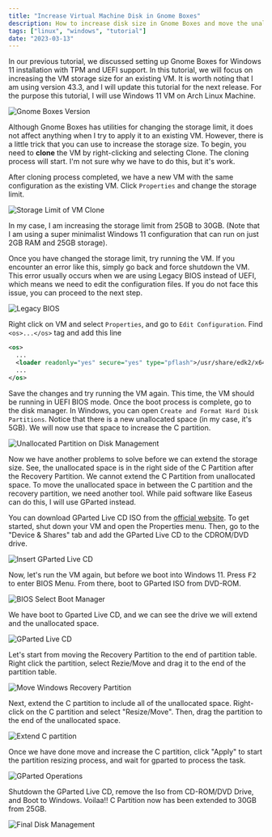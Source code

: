 ```yaml
---
title: "Increase Virtual Machine Disk in Gnome Boxes"
description: How to increase disk size in Gnome Boxes and move the unallocated partition with GParted
tags: ["linux", "windows", "tutorial"]
date: "2023-03-13"
---
```


In our previous tutorial, we discussed setting up Gnome Boxes for Windows 11 installation with TPM and UEFI support. In this tutorial, we will focus on increasing the VM storage size for an existing VM. It is worth noting that I am using version 43.3, and I will update this tutorial for the next release. For the purpose this tutorial, I will use Windows 11 VM on Arch Linux Machine.

![Gnome Boxes Version](/assets/images/2023-03-13/1-gnome-boxes-version.png)

Although Gnome Boxes has utilities for changing the storage limit, it does not affect anything when I try to apply it to an existing VM. However, there is a little trick that you can use to increase the storage size. To begin, you need to <strong>clone</strong> the VM by right-clicking and selecting Clone. The cloning process will start. I'm not sure why we have to do this, but it's work.

After cloning process completed, we have a new VM with the same configuration as the existing VM. Click `Properties` and change the storage limit.

![Storage Limit of VM Clone](/assets/images/2023-03-13/2-storage-limit-of-vm-clone.png)

In my case, I am increasing the storage limit from 25GB to 30GB. (Note that I am using a super minimalist Windows 11 configuration that can run on just 2GB RAM and 25GB storage).

Once you have changed the storage limit, try running the VM. If you encounter an error like this, simply go back and force shutdown the VM. This error usually occurs when we are using Legacy BIOS instead of UEFI, which means we need to edit the configuration files. If you do not face this issue, you can proceed to the next step.

![Legacy BIOS](/assets/images/2023-03-13/3-legacy-bios.png)

Right click on VM and select `Properties`, and go to `Edit Configuration`. Find `<os>...</os>` tag and add this line

```xml
<os>
  ...
  <loader readonly="yes" secure="yes" type="pflash">/usr/share/edk2/x64/OVMF_CODE.secboot.4m.fd</loader>
  ...
</os>
```

Save the changes and try running the VM again. This time, the VM should be running in UEFI BIOS mode. Once the boot process is complete, go to the disk manager. In Windows, you can open `Create and Format Hard Disk Partitions`. Notice that there is a new unallocated space (in my case, it's 5GB). We will now use that space to increase the C partition.

![Unallocated Partition on Disk Management](/assets/images/2023-03-13/4-unallocated-partition-on-disk-management.png)

Now we have another problems to solve before we can extend the storage size. See, the unallocated space is in the right side of the C Partition after the Recovery Partition. We cannot extend the C Partition from unallocated space. To move the unallocated space in between the C partition and the recovery partition, we need another tool. While paid software like Easeus can do this, I will use GParted instead.

You can download GParted Live CD ISO from the [official website](https://gparted.org/download.php). To get started, shut down your VM and open the Properties menu. Then, go to the "Device & Shares" tab and add the GParted Live CD to the CDROM/DVD drive.

![Insert GParted Live CD](/assets/images/2023-03-13/5-insert-gparted-live-cd-to-cd-rom.png)

Now, let's run the VM again, but before we boot into Windows 11. Press <kbd>F2</kbd> to enter BIOS Menu. From there, boot to GParted ISO from DVD-ROM. 

![BIOS Select Boot Manager](/assets/images/2023-03-13/6-BIOS-select-boot-manager.png)

We have boot to Gparted Live CD, and we can see the drive we will extend and the unallocated space.

![GParted Live CD](/assets/images/2023-03-13/7-gparted-live-cd.png)

Let's start from moving the Recovery Partition to the end of partition table. Right click the partition, select Rezie/Move and drag it to the end of the partition table.

![Move Windows Recovery Partition](/assets/images/2023-03-13/8-move-windows-recovery-partition.png)

Next, extend the C partition to include all of the unallocated space. Right-click on the C partition and select "Resize/Move". Then, drag the partition to the end of the unallocated space.

![Extend C partition](/assets/images/2023-03-13/9-extend-c-partition.png)

Once we have done move and increase the C partition, click "Apply" to start the partition resizing process, and wait for gparted to process the task.

![GParted Operations](/assets/images/2023-03-13/10-gparted-operations.png)

Shutdown the GParted Live CD, remove the Iso from CD-ROM/DVD Drive, and Boot to Windows. Voilaa!! C Partition now has been extended to 30GB from 25GB. 

![Final Disk Management](/assets/images/2023-03-13/11-final-disk-management.png)